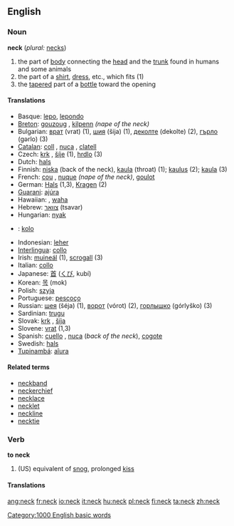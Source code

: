 ==English==
{{wikipedia}}
===Noun===
'''neck''' (''plural:'' [[necks]])

# the part of [[body]] connecting the [[head]] and the [[trunk]] found in humans and some animals
# the part of a [[shirt]], [[dress]], etc., which fits (1)
# the [[taper]]ed part of a [[bottle]] toward the opening

====Translations====
*Basque: [[lepo]], [[lepondo]]
*[[Breton]]: [[gouzoug]] {{m}}, [[kilpenn]] {{m}} ''(nape of the neck)''
*Bulgarian: [[врат]] (vrat) {{m}} (1), [[шия]] (šija) {{f}} (1), [[деколте]] (dekolte) {{n}} (2), [[гърло]] (gərlo) {{n}} (3)
*[[Catalan]]: [[coll]] {{m}}, [[nuca]] {{f}}, [[clatell]] {{m}}
*Czech: [[krk]] {{m}}, [[šíje]]  {{f}} (1), [[hrdlo]] {{n}} (3)
*Dutch: [[hals]] {{m}}
*Finnish: [[niska]] (back of the neck), [[kaula]] (throat) (1); [[kaulus]] (2); [[kaula]] (3)
*French: [[cou]] {{m}}, [[nuque]] {{f}} ''(nape of the neck)'', [[goulot]] {{m}}
*German: [[Hals]] {{m}} (1,3), [[Kragen]] (2)
*[[Guarani]]: [[ajúra]]
*Hawaiian: {{Unicode|[[ʻāʻī]]}}, [[waha]]
*Hebrew: [[צוואר]] (tsavar)
*Hungarian: [[nyak]]
*{{io}}: [[kolo]]
*Indonesian: [[leher]]
*[[Interlingua]]: [[collo]]
*Irish: [[muineál]] {{m}} (1), [[scrogall]] {{m}} (3)
*Italian: [[collo]] {{m}}
*Japanese: [[首]] ([[くび]], kubí)
*Korean: [[목]] (mok)
*Polish: [[szyja]] {{f}}
*Portuguese: [[pescoço]] {{m}}
*Russian: [[шея]] (šéja) {{f}} (1), [[ворот]] (vórot) {{m}} (2), [[горлышко]] (górlyško) {{n}} (3)
*Sardinian: [[trugu]] {{m}} 
*Slovak: [[krk]] {{m}}, [[šíja]] {{f}}
*Slovene: [[vrat]] {{m}} (1,3)
*Spanish: [[cuello]] {{m}}, [[nuca]] {{f}} (''back of the neck''), [[cogote]]
*Swedish: [[hals]] {{c}}
*[[Tupinambá]]: [[aîura]]

====Related terms====
*[[neckband]]
*[[neckerchief]]
*[[necklace]]
*[[necklet]]
*[[neckline]]
*[[necktie]]

===Verb===
'''to neck'''
#(US) equivalent of [[snog]], prolonged [[kiss]]

====Translations====


[[Category:1000 English basic words]]

[[ang:neck]]
[[fr:neck]]
[[io:neck]]
[[it:neck]]
[[hu:neck]]
[[pl:neck]]
[[fi:neck]]
[[ta:neck]]
[[zh:neck]]